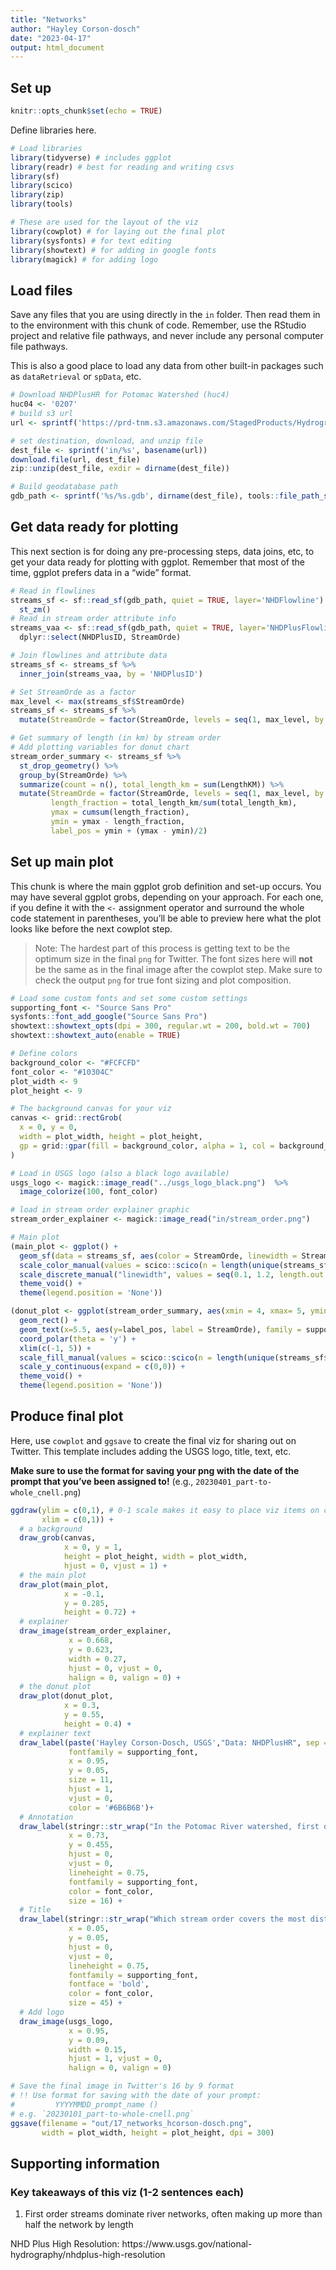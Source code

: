 ```yaml
---
title: "Networks"
author: "Hayley Corson-dosch"
date: "2023-04-17"
output: html_document
---
```


## Set up

```r
knitr::opts_chunk$set(echo = TRUE)

```



Define libraries here. 

```r
# Load libraries
library(tidyverse) # includes ggplot
library(readr) # best for reading and writing csvs
library(sf)
library(scico)
library(zip)
library(tools)

# These are used for the layout of the viz
library(cowplot) # for laying out the final plot
library(sysfonts) # for text editing
library(showtext) # for adding in google fonts
library(magick) # for adding logo
```



## Load files

Save any files that you are using directly in the `in` folder. Then read them in to the environment with this chunk of code. Remember, use the RStudio project and relative file pathways, and never include any personal computer file pathways.

This is also a good place to load any data from other built-in packages such as `dataRetrieval` or `spData`, etc.


```r
# Download NHDPlusHR for Potomac Watershed (huc4)
huc04 <- '0207'
# build s3 url
url <- sprintf('https://prd-tnm.s3.amazonaws.com/StagedProducts/Hydrography/NHDPlusHR/Beta/GDB/NHDPLUS_H_%s_HU4_GDB.zip', huc04)

# set destination, download, and unzip file
dest_file <- sprintf('in/%s', basename(url))
download.file(url, dest_file)
zip::unzip(dest_file, exdir = dirname(dest_file))

# Build geodatabase path
gdb_path <- sprintf('%s/%s.gdb', dirname(dest_file), tools::file_path_sans_ext(basename(dest_file)))

```

## Get data ready for plotting
  
This next section is for doing any pre-processing steps, data joins, etc, to get your data ready for plotting with ggplot. Remember that most of the time, ggplot prefers data in a "wide" format.


```r
# Read in flowlines
streams_sf <- sf::read_sf(gdb_path, quiet = TRUE, layer='NHDFlowline') %>%
  st_zm()
# Read in stream order attribute info
streams_vaa <- sf::read_sf(gdb_path, quiet = TRUE, layer='NHDPlusFlowlineVAA') %>%
  dplyr::select(NHDPlusID, StreamOrde)

# Join flowlines and attribute data
streams_sf <- streams_sf %>%
  inner_join(streams_vaa, by = 'NHDPlusID')

# Set StreamOrde as a factor
max_level <- max(streams_sf$StreamOrde)
streams_sf <- streams_sf %>%
  mutate(StreamOrde = factor(StreamOrde, levels = seq(1, max_level, by = 1)))

# Get summary of length (in km) by stream order
# Add plotting variables for donut chart
stream_order_summary <- streams_sf %>%
  st_drop_geometry() %>%
  group_by(StreamOrde) %>%
  summarize(count = n(), total_length_km = sum(LengthKM)) %>%
  mutate(StreamOrde = factor(StreamOrde, levels = seq(1, max_level, by = 1)),
         length_fraction = total_length_km/sum(total_length_km),
         ymax = cumsum(length_fraction),
         ymin = ymax - length_fraction,
         label_pos = ymin + (ymax - ymin)/2)

```

## Set up main plot

This chunk is where the main ggplot grob definition and set-up occurs. You may have several ggplot grobs, depending on your approach. For each one, if you define it with the `<-` assignment operator and surround the whole code statement in parentheses, you'll be able to preview here what the plot looks like before the next cowplot step.

> Note: The hardest part of this process is getting text to be the optimum size in the final `png` for Twitter. The font sizes here will **not** be the same as in the final image after the cowplot step. Make sure to check the output `png` for true font sizing and plot composition. 

```r
# Load some custom fonts and set some custom settings
supporting_font <- "Source Sans Pro"
sysfonts::font_add_google("Source Sans Pro")
showtext::showtext_opts(dpi = 300, regular.wt = 200, bold.wt = 700)
showtext::showtext_auto(enable = TRUE)

# Define colors
background_color <- "#FCFCFD"
font_color <- "#10304C"
plot_width <- 9
plot_height <- 9

# The background canvas for your viz
canvas <- grid::rectGrob(
  x = 0, y = 0, 
  width = plot_width, height = plot_height,
  gp = grid::gpar(fill = background_color, alpha = 1, col = background_color)
)

# Load in USGS logo (also a black logo available)
usgs_logo <- magick::image_read("../usgs_logo_black.png")  %>%
  image_colorize(100, font_color)

# load in stream order explainer graphic
stream_order_explainer <- magick::image_read("in/stream_order.png")
```

```r
# Main plot
(main_plot <- ggplot() +
  geom_sf(data = streams_sf, aes(color = StreamOrde, linewidth = StreamOrde), lineend = "round") +
  scale_color_manual(values = scico::scico(n = length(unique(streams_sf$StreamOrde)), direction = -1, begin = 0.2, end = 0.8, palette = 'oslo')) +
  scale_discrete_manual("linewidth", values = seq(0.1, 1.2, length.out = length(unique(streams_sf$StreamOrde)))) +
  theme_void() +
  theme(legend.position = 'None'))
```

```r
(donut_plot <- ggplot(stream_order_summary, aes(xmin = 4, xmax= 5, ymin= ymin, ymax= ymax, fill = StreamOrde)) +
  geom_rect() +
  geom_text(x=5.5, aes(y=label_pos, label = StreamOrde), family = supporting_font, color = font_color, size = 4.5) +
  coord_polar(theta = 'y') +
  xlim(c(-1, 5)) +
  scale_fill_manual(values = scico::scico(n = length(unique(streams_sf$StreamOrde)), direction = -1, begin = 0.2, end = 0.8, palette = 'oslo')) +
  scale_y_continuous(expand = c(0,0)) +
  theme_void() +
  theme(legend.position = 'None'))
```

## Produce final plot

Here, use `cowplot` and `ggsave` to create the final viz for sharing out on Twitter. This template includes adding the USGS logo, title, text, etc.

**Make sure to use the format for saving your png with the date of the prompt that you've been assigned to!** (e.g., `20230401_part-to-whole_cnell.png`)

```r
ggdraw(ylim = c(0,1), # 0-1 scale makes it easy to place viz items on canvas
       xlim = c(0,1)) +
  # a background
  draw_grob(canvas,
            x = 0, y = 1,
            height = plot_height, width = plot_width,
            hjust = 0, vjust = 1) +
  # the main plot
  draw_plot(main_plot,
            x = -0.1,
            y = 0.285,
            height = 0.72) +
  # explainer
  draw_image(stream_order_explainer,
             x = 0.668,
             y = 0.623,
             width = 0.27,
             hjust = 0, vjust = 0,
             halign = 0, valign = 0) +
  # the donut plot
  draw_plot(donut_plot,
            x = 0.3,
            y = 0.55,
            height = 0.4) +
  # explainer text
  draw_label(paste('Hayley Corson-Dosch, USGS',"Data: NHDPlusHR", sep = '\n'),
             fontfamily = supporting_font,
             x = 0.95,
             y = 0.05,
             size = 11,
             hjust = 1,
             vjust = 0,
             color = '#6B6B6B')+
  # Annotation
  draw_label(stringr::str_wrap("In the Potomac River watershed, first order streams make up 57% of the network, by length", 20),
             x = 0.73,
             y = 0.455,
             hjust = 0,
             vjust = 0,
             lineheight = 0.75,
             fontfamily = supporting_font,
             color = font_color,
             size = 16) +
  # Title
  draw_label(stringr::str_wrap("Which stream order covers the most distance in this watershed?",20),
             x = 0.05,
             y = 0.05,
             hjust = 0,
             vjust = 0,
             lineheight = 0.75,
             fontfamily = supporting_font,
             fontface = 'bold',
             color = font_color,
             size = 45) +
  # Add logo
  draw_image(usgs_logo,
             x = 0.95,
             y = 0.09,
             width = 0.15,
             hjust = 1, vjust = 0,
             halign = 0, valign = 0)

# Save the final image in Twitter's 16 by 9 format
# !! Use format for saving with the date of your prompt: 
#         YYYYMMDD_prompt_name ()
# e.g. `20230101_part-to-whole-cnell.png`
ggsave(filename = "out/17_networks_hcorson-dosch.png", 
       width = plot_width, height = plot_height, dpi = 300)
```

## Supporting information

### Key takeaways of this viz (1-2 sentences each)

1. First order streams dominate river networks, often making up more than half the network by length


NHD Plus High Resolution: https://www.usgs.gov/national-hydrography/nhdplus-high-resolution

